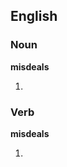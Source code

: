 ==English==
===Noun===
'''misdeals'''

#{{plural of|[[misdeal]]}}

===Verb===
'''misdeals'''

#{{third-person singular of|[[misdeal]]}}